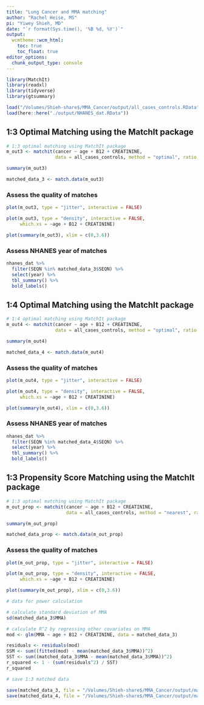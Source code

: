 ```yaml
---
title: "Lung Cancer and MMA matching"
author: "Rachel Heise, MS"
pi: "Yiwey Shieh, MD"
date: "`r format(Sys.time(), '%B %d, %Y')`"
output: 
  wcmtheme::wcm_html: 
    toc: true
    toc_float: true
editor_options: 
  chunk_output_type: console
---
```


```r

library(MatchIt)
library(readxl)
library(tidyverse)
library(gtsummary)

load("/Volumes/Shieh-share$/MMA_Cancer/output/all_cases_controls.RData")
load(here::here("./output/NHANES_dat.RData"))
```


## 1:3 Optimal Matching using the MatchIt package


```r
# 1:3 optimal matching using MatchIt package
m_out3 <- matchit(cancer ~ age + B12 + CREATININE, 
                  data = all_cases_controls, method = "optimal", ratio = 3)

summary(m_out3)

matched_data_3 <- match.data(m_out3)

```

### Assess the quality of matches

```r
plot(m_out3, type = "jitter", interactive = FALSE)

plot(m_out3, type = "density", interactive = FALSE,
     which.xs = ~age + B12 + CREATININE)

plot(summary(m_out3), xlim = c(0,3.6))
```

### Assess NHANES year of matches

```r
nhanes_dat %>% 
  filter(SEQN %in% matched_data_3$SEQN) %>% 
  select(year) %>% 
  tbl_summary() %>% 
  bold_labels()
```

## 1:4 Optimal Matching using the MatchIt package


```r
# 1:4 optimal matching using MatchIt package
m_out4 <- matchit(cancer ~ age + B12 + CREATININE, 
                  data = all_cases_controls, method = "optimal", ratio = 4)

summary(m_out4)

matched_data_4 <- match.data(m_out4)
```

### Assess the quality of matches

```r
plot(m_out4, type = "jitter", interactive = FALSE)

plot(m_out4, type = "density", interactive = FALSE,
     which.xs = ~age + B12 + CREATININE)

plot(summary(m_out4), xlim = c(0,3.6))
```

### Assess NHANES year of matches

```r
nhanes_dat %>% 
  filter(SEQN %in% matched_data_4$SEQN) %>% 
  select(year) %>% 
  tbl_summary() %>% 
  bold_labels()
```


## 1:3 Propensity Score Matching using the MatchIt package


```r
# 1:3 optimal matching using MatchIt package
m_out_prop <- matchit(cancer ~ age + B12 + CREATININE, 
                      data = all_cases_controls, method = "nearest", ratio = 3)

summary(m_out_prop)

matched_data_prop <- match.data(m_out_prop)
```

### Assess the quality of matches

```r
plot(m_out_prop, type = "jitter", interactive = FALSE)

plot(m_out_prop, type = "density", interactive = FALSE,
     which.xs = ~age + B12 + CREATININE)

plot(summary(m_out_prop), xlim = c(0,3.6))
```


```r
# data for power calculation

# calculate standard deviation of MMA
sd(matched_data_3$MMA)

# calculate R^2 by regressing other covariates on MMA
mod <- glm(MMA ~ age + B12 + CREATININE, data = matched_data_3)

residuals <- residuals(mod)
SSM <- sum((fitted(mod) - mean(matched_data_3$MMA))^2)
SST <- sum((matched_data_3$MMA - mean(matched_data_3$MMA))^2)
r_squared <- 1 - (sum(residuals^2) / SST)
r_squared
```

```r
# save 1:3 matched data

save(matched_data_3, file = "/Volumes/Shieh-share$/MMA_Cancer/output/matched_data_3.RData")
save(matched_data_4, file = "/Volumes/Shieh-share$/MMA_Cancer/output/matched_data_4.RData")
```


